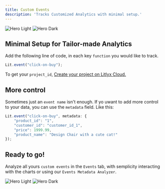 ```yaml
---
title: Custom Events
description: 'Tracks Customized Analytics with minimal setup.'
---
```


<img
  className="block dark:hidden"
  src="/images/hero-light.svg"
  alt="Hero Light"
/>
<img
  className="hidden dark:block"
  src="/images/hero-dark.svg"
  alt="Hero Dark"
/>

## Minimal Setup for Tailor-made Analytics

Add the following line of code, in each key `function` you would like to track.


```javascript 
Lit.event("click-on-buy");
```

To get your `project_id`, [Create your project on Litlyx Cloud.](https://dashboard.litlyx.com)

## More control

Sometimes just an `event name` isn't enough. If yo uwant to add more control to your data, you can use the `metadata` field. Like this:

```javascript 
Lit.event("click-on-buy", metadata: {
    "product_id": "1",
    "customer_id": "customer_id_1",
    "price": 1999.99,
    "product_name": "Design Chair with a cute cat!"
});
```


## Ready to go!

Analyze all yours `custom events` in the `Events` tab, with semplicity interacting with the charts or using our `Events Metadata Analyzer`.

<img
  className="block dark:hidden"
  src="/images/hero-light.svg"
  alt="Hero Light"
/>
<img
  className="hidden dark:block"
  src="/images/hero-dark.svg"
  alt="Hero Dark"
/>

